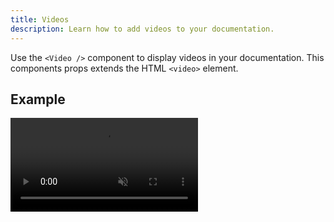 ```yaml
---
title: Videos
description: Learn how to add videos to your documentation.
---
```


Use the `<Video />` component to display videos in your documentation. This components props extends the HTML `<video>` element.

## Example

<Video muted autoPlay src="https://file-examples.com/wp-content/storage/2017/04/file_example_MP4_480_1_5MG.mp4" type="video/mp4" />

```jsx
<Video muted autoPlay src="https://your-video-source.com/video.mp4" type="video/mp4" />
```

